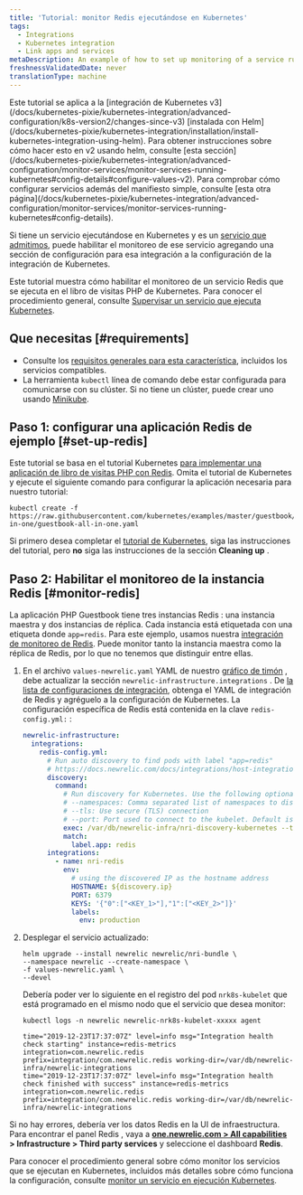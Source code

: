 ```yaml
---
title: 'Tutorial: monitor Redis ejecutándose en Kubernetes'
tags:
  - Integrations
  - Kubernetes integration
  - Link apps and services
metaDescription: An example of how to set up monitoring of a service running on Kubernetes.
freshnessValidatedDate: never
translationType: machine
---
```


<Callout variant="tip">
  Este tutorial se aplica a la [integración de Kubernetes v3](/docs/kubernetes-pixie/kubernetes-integration/advanced-configuration/k8s-version2/changes-since-v3) [instalada con Helm](/docs/kubernetes-pixie/kubernetes-integration/installation/install-kubernetes-integration-using-helm). Para obtener instrucciones sobre cómo hacer esto en v2 usando helm, consulte [esta sección](/docs/kubernetes-pixie/kubernetes-integration/advanced-configuration/monitor-services/monitor-services-running-kubernetes#config-details#configure-values-v2). Para comprobar cómo configurar servicios además del manifiesto simple, consulte [esta otra página](/docs/kubernetes-pixie/kubernetes-integration/advanced-configuration/monitor-services/monitor-services-running-kubernetes#config-details).
</Callout>

Si tiene un servicio ejecutándose en Kubernetes y es un [servicio que admitimos](/docs/monitor-service-running-kubernetes#integration-configs), puede habilitar el monitoreo de ese servicio agregando una sección de configuración para esa integración a la configuración de la integración de Kubernetes.

Este tutorial muestra cómo habilitar el monitoreo de un servicio Redis que se ejecuta en el libro de visitas PHP de Kubernetes. Para conocer el procedimiento general, consulte [Supervisar un servicio que ejecuta Kubernetes](/docs/monitor-service-running-kubernetes).

## Que necesitas [#requirements]

* Consulte los [requisitos generales para esta característica](/docs/monitor-service-running-kubernetes#requirements), incluidos los servicios compatibles.
* La herramienta `kubectl` línea de comando debe estar configurada para comunicarse con su clúster. Si no tiene un clúster, puede crear uno usando [Minikube](https://kubernetes.io/docs/setup/minikube).

## Paso 1: configurar una aplicación Redis de ejemplo [#set-up-redis]

Este tutorial se basa en el tutorial Kubernetes [para implementar una aplicación de libro de visitas PHP con Redis](https://kubernetes.io/docs/tutorials/stateless-application/guestbook/). Omita el tutorial de Kubernetes y ejecute el siguiente comando para configurar la aplicación necesaria para nuestro tutorial:

```shell
kubectl create -f https://raw.githubusercontent.com/kubernetes/examples/master/guestbook/all-in-one/guestbook-all-in-one.yaml
```

Si primero desea completar el [tutorial de Kubernetes](https://kubernetes.io/docs/tutorials/stateless-application/guestbook/), siga las instrucciones del tutorial, pero **no** siga las instrucciones de la sección <DNT>**Cleaning up**</DNT> .

## Paso 2: Habilitar el monitoreo de la instancia Redis [#monitor-redis]

La aplicación PHP Guestbook tiene tres instancias Redis : una instancia maestra y dos instancias de réplica. Cada instancia está etiquetada con una etiqueta donde `app=redis`. Para este ejemplo, usamos nuestra [integración de monitoreo de Redis](/docs/integrations/host-integrations/host-integrations-list/redis-monitoring-integration). Puede monitor tanto la instancia maestra como la réplica de Redis, por lo que no tenemos que distinguir entre ellas.

1. En el archivo `values-newrelic.yaml` YAML de nuestro [gráfico de timón](/docs/kubernetes-pixie/kubernetes-integration/installation/install-kubernetes-integration-using-helm) , debe actualizar la sección `newrelic-infrastructure.integrations` . De [la lista de configuraciones de integración](/docs/monitor-service-running-kubernetes#integration-configs), obtenga el YAML de integración de Redis y agréguelo a la configuración de Kubernetes. La configuración específica de Redis está contenida en la clave `redis-config.yml:` :

   ```yaml
   newrelic-infrastructure:
     integrations:
       redis-config.yml:
         # Run auto discovery to find pods with label "app=redis"
         # https://docs.newrelic.com/docs/integrations/host-integrations/installation/container-auto-discovery
         discovery:
           command:
             # Run discovery for Kubernetes. Use the following optional arguments:
             # --namespaces: Comma separated list of namespaces to discover pods on
             # --tls: Use secure (TLS) connection
             # --port: Port used to connect to the kubelet. Default is 10255
             exec: /var/db/newrelic-infra/nri-discovery-kubernetes --tls --port 10250
             match:
               label.app: redis
         integrations:
           - name: nri-redis
             env:
               # using the discovered IP as the hostname address
               HOSTNAME: ${discovery.ip}
               PORT: 6379
               KEYS: '{"0":["<KEY_1>"],"1":["<KEY_2>"]}'
               labels:
                 env: production
   ```

2. Desplegar el servicio actualizado:

   ```shell
   helm upgrade --install newrelic newrelic/nri-bundle \
   --namespace newrelic --create-namespace \
   -f values-newrelic.yaml \
   --devel
   ```

   Debería poder ver lo siguiente en el registro del pod `nrk8s-kubelet` que está programado en el mismo nodo que el servicio que desea monitor:

   ```shell
   kubectl logs -n newrelic newrelic-nrk8s-kubelet-xxxxx agent
   ```

   ```
   time="2019-12-23T17:37:07Z" level=info msg="Integration health check starting" instance=redis-metrics integration=com.newrelic.redis prefix=integration/com.newrelic.redis working-dir=/var/db/newrelic-infra/newrelic-integrations
   time="2019-12-23T17:37:07Z" level=info msg="Integration health check finished with success" instance=redis-metrics integration=com.newrelic.redis prefix=integration/com.newrelic.redis working-dir=/var/db/newrelic-infra/newrelic-integrations
   ```

Si no hay errores, debería ver los datos Redis en la UI de infraestructura. Para encontrar el panel Redis , vaya a <DNT>**[one.newrelic.com > All capabilities](https://one.newrelic.com/all-capabilities) > Infrastructure > Third party services**</DNT> y seleccione el dashboard <DNT>**Redis**</DNT>.

Para conocer el procedimiento general sobre cómo monitor los servicios que se ejecutan en Kubernetes, incluidos más detalles sobre cómo funciona la configuración, consulte [monitor un servicio en ejecución Kubernetes](/docs/monitor-service-running-kubernetes).